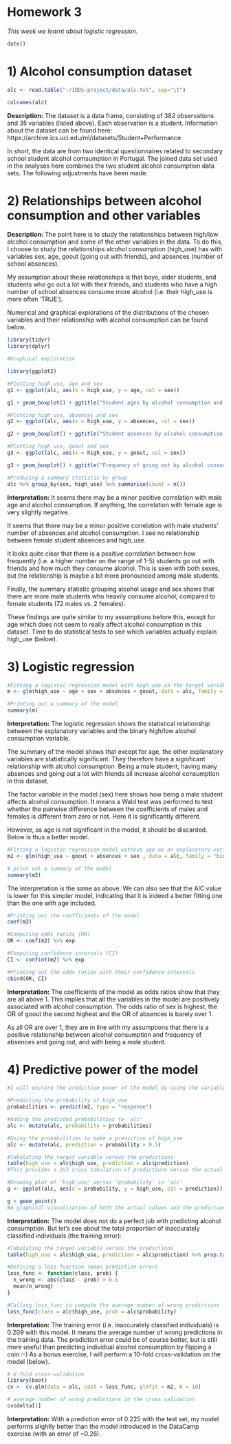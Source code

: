 # Homework 3

*This week we learnt about logistic regression.*

```r
date()
```

# 1) Alcohol consumption dataset

```r
alc <- read.table("~/IODS-project/data/alc.txt", sep="\t")

colnames(alc)
```
__Description:__ The dataset is a data frame, consisting of 382 observations and 35 variables (listed above). Each observation is a student. Information about the dataset can be found here: https://archive.ics.uci.edu/ml/datasets/Student+Performance

In short, the data are from two identical questionnaires related to secondary school student alcohol comsumption in Portugal. The joined data set used in the analyses here combines the two student alcohol consumption data sets. The following adjustments have been made:

# 2) Relationships between alcohol consumption and other variables

__Description:__ The point here is to study the relationships between high/low alcohol consumption and some of the other variables in the data. To do this, I choose to study the relationships alcohol consumption (high_use) has with variables sex, age, goout (going out with friends), and absences (number of school absences).

My assumption about these relationships is that boys, older students, and students who go out a lot with their friends, and students who have a high number of school absences consume more alcohol (i.e. their high_use is more often 'TRUE').

Numerical and graphical explorations of the distributions of the chosen variables and their relationship with alcohol consumption can be found below.

```r

library(tidyr)
library(dplyr)

#Graphical exploration

library(ggplot2)

#Plotting high_use, age and sex
g1 <- ggplot(alc, aes(x = high_use, y = age, col = sex))

g1 + geom_boxplot() + ggtitle("Student ages by alcohol consumption and sex")

#Plotting high_use, absences and sex
g2 <- ggplot(alc, aes(x = high_use, y = absences, col = sex))

g2 + geom_boxplot() + ggtitle("Student absences by alcohol consumption and sex")

#Plotting high_use, goout and sex
g3 <- ggplot(alc, aes(x = high_use, y = goout, col = sex))

g3 + geom_boxplot() + ggtitle("Frequency of going out by alcohol consumption and sex")

#Producing a summary statistic by group
alc %>% group_by(sex, high_use) %>% summarise(count = n())
```
__Interpretation:__ It seems there may be a minor positive correlation with male age and alcohol consumption. If anything, the correlation with female age is very slightly negative. 

It seems that there may be a minor positive correlation with male students' number of absences and alcohol consumption. I see no relationship between female student absences and high_use.

It looks quite clear that there is a positive correlation between how frequently (i.e. a higher number on the range of 1-5) students go out with friends and how much they consume alcohol. This is seen with both sexes, but the relationship is maybe a bit more pronounced among male students.

Finally, the summary statistic grouping alcohol usage and sex shows that there are more male students who heavily consume alcohol, compared to female students (72 males vs. 2 females).

These findings are quite similar to my assumptions before this, except for age which does not seem to really affect alcohol consumption in this dataset. Time to do statistical tests to see which variables actually explain high_use (below).

# 3) Logistic regression

```r

#Fitting a logistic regression model with high_use as the target variable and sex, age, absences and goout as predictors
m <- glm(high_use ~ age + sex + absences + goout, data = alc, family = "binomial")

#Printing out a summary of the model
summary(m)

```
__Interpretation:__ The logistic regression shows the statistical relationship between the explanatory variables and the binary high/low alcohol consumption variable. 

The summary of the model shows that except for age, the other explanatory variables are statistically significant. They therefore have a significant relationship with alcohol consumption. Being a male student, having many absences and going out a lot with friends all increase alcohol consumption in this dataset.

The factor variable in the model (sex) here shows how being a male student affects alcohol consumption. It means a Wald test was performed to test whether the pairwise difference between the coefficients of males and females is different from zero or not. Here it is significantly different.

However, as age is not significant in the model, it should be discarded. Below is thus a better model.

```r

#Fitting a logistic regression model without age as an explanatory variable
m2 <- glm(high_use ~ goout + absences + sex , data = alc, family = "binomial")

# print out a summary of the model
summary(m2)

```

The interpretation is the same as above. We can also see that the AIC value is lower for this simpler model, indicating that it is indeed a better fitting one than the one with age included.

```r

#Printing out the coefficients of the model
coef(m2)

#Computing odds ratios (OR)
OR <- coef(m2) %>% exp

#Computing confidence intervals (CI)
CI <- confint(m2) %>% exp

#Printing out the odds ratios with their confidence intervals
cbind(OR, CI)

```
__Interpretation:__ The coefficients of the model as odds ratios show that they are all above 1. This implies that all the variables in the model are positively associated with alcohol consumption. The odds ratio of sex is highest, the OR of goout the second highest and the OR of absences is barely over 1.

As all OR are over 1, they are in line with my assumptions that there is a positive relationship between alcohol consumption and frequency of absences and going out, and with being a male student.

# 4) Predictive power of the model

```r

#I will explore the predictive power of the model by using the variables with a statistically significant relationship with alcohol consumption. 

#Predicting the probability of high_use
probabilities <- predict(m2, type = "response")

#Adding the predicted probabilities to 'alc'
alc <- mutate(alc, probability = probabilities)

#Using the probabilities to make a prediction of high_use
alc <- mutate(alc, prediction = probability > 0.5)

#Tabulating the target variable versus the predictions
table(high_use = alc$high_use, prediction = alc$prediction)
#This provides a 2x2 cross tabulation of predictions versus the actual values.

```

```r

#Drawing plot of 'high_use' versus 'probability' in 'alc'
g <- ggplot(alc, aes(x = probability, y = high_use, col = prediction))

g + geom_point()
#A graphical visualization of both the actual values and the predictions.

```
__Interpretation:__ The model does not do a perfect job with predicting alcohol consumption. But let's see about the total proportion of inaccurately classified individuals (the training error):

```r

#Tabulating the target variable versus the predictions
table(high_use = alc$high_use, prediction = alc$prediction) %>% prop.table() %>% addmargins()

```
```r

#Defining a loss function (mean prediction error)
loss_func <- function(class, prob) {
  n_wrong <- abs(class - prob) > 0.5
  mean(n_wrong)
}

#Calling loss_func to compute the average number of wrong predictions in the (training) data
loss_func(class = alc$high_use, prob = alc$probability)


```
__Interpretation:__ The training error (i.e. inaccurately classified individuals) is 0.209 with this model. It means the average number of wrong predictions in the training data. The prediction error could be of course better, but is still more useful than predicting individual alcohol consumption by flipping a coin :-) 
As a bonus exercise, I will perform a 10-fold cross-validation on the model (below).  

```r

# K-fold cross-validation
library(boot)
cv <- cv.glm(data = alc, cost = loss_func, glmfit = m2, K = 10)

# average number of wrong predictions in the cross validation
cv$delta[1]

```
__Interpretation:__ With a prediction error of 0.225 with the test set, my model performs slightly better than the model introduced in the DataCamp exercise (with an error of ~0.26). 